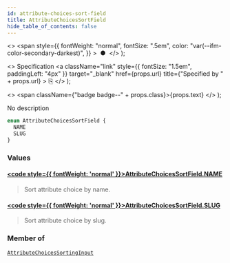 ```yaml
---
id: attribute-choices-sort-field
title: AttributeChoicesSortField
hide_table_of_contents: false
---
```


  <>
    <span
      style={{
        fontWeight: "normal",
        fontSize: ".5em",
        color: "var(--ifm-color-secondary-darkest)",
      }}
    >
      &nbsp;●&nbsp;
    </span>
  </>
);

  <>
    Specification
    <a
      className="link"
      style={{ fontSize: "1.5em", paddingLeft: "4px" }}
      target="\_blank"
      href={props.url}
      title={"Specified by " + props.url}
    >
      ⎘
    </a>
  </>
);

  <>
    <span className={"badge badge--" + props.class}>{props.text}</span>
  </>
);

No description

```graphql
enum AttributeChoicesSortField {
  NAME
  SLUG
}
```

### Values

#### [<code style={{ fontWeight: 'normal' }}>AttributeChoicesSortField.<b>NAME</b></code>](#)

> Sort attribute choice by name.

#### [<code style={{ fontWeight: 'normal' }}>AttributeChoicesSortField.<b>SLUG</b></code>](#)

> Sort attribute choice by slug.

### Member of

[`AttributeChoicesSortingInput`](../../../api-reference/attributes/inputs/attribute-choices-sorting-input) <Badge class="secondary" text="input"/>
